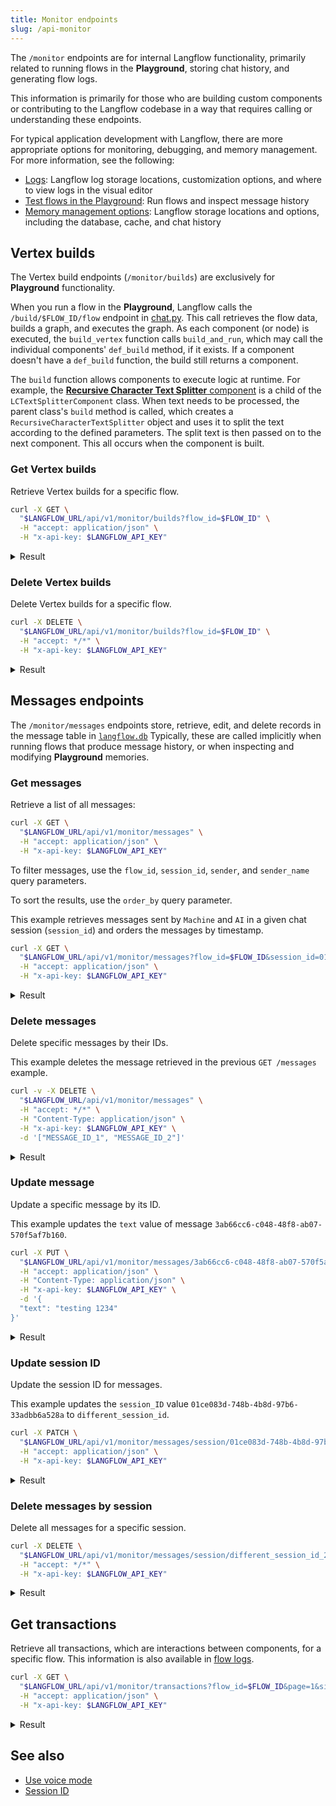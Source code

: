 ```yaml
---
title: Monitor endpoints
slug: /api-monitor
---
```


The `/monitor` endpoints are for internal Langflow functionality, primarily related to running flows in the **Playground**, storing chat history, and generating flow logs.

This information is primarily for those who are building custom components or contributing to the Langflow codebase in a way that requires calling or understanding these endpoints.

For typical application development with Langflow, there are more appropriate options for monitoring, debugging, and memory management.
For more information, see the following:

* [Logs](/logging): Langflow log storage locations, customization options, and where to view logs in the visual editor
* [Test flows in the Playground](/concepts-playground): Run flows and inspect message history
* [Memory management options](/memory): Langflow storage locations and options, including the database, cache, and chat history

## Vertex builds

The Vertex build endpoints (`/monitor/builds`) are exclusively for **Playground** functionality.

When you run a flow in the **Playground**, Langflow calls the `/build/$FLOW_ID/flow` endpoint in [chat.py](https://github.com/langflow-ai/langflow/blob/main/src/backend/base/langflow/api/v1/chat.py#L143). This call retrieves the flow data, builds a graph, and executes the graph. As each component (or node) is executed, the `build_vertex` function calls `build_and_run`, which may call the individual components' `def_build` method, if it exists. If a component doesn't have a `def_build` function, the build still returns a component.

The `build` function allows components to execute logic at runtime. For example, the [**Recursive Character Text Splitter** component](https://github.com/langflow-ai/langflow/blob/main/src/lfx/src/lfx/components/langchain_utilities/recursive_character.py) is a child of the `LCTextSplitterComponent` class. When text needs to be processed, the parent class's `build` method is called, which creates a `RecursiveCharacterTextSplitter` object and uses it to split the text according to the defined parameters. The split text is then passed on to the next component. This all occurs when the component is built.

### Get Vertex builds

Retrieve Vertex builds for a specific flow.

```bash
curl -X GET \
  "$LANGFLOW_URL/api/v1/monitor/builds?flow_id=$FLOW_ID" \
  -H "accept: application/json" \
  -H "x-api-key: $LANGFLOW_API_KEY"
```

<details>
<summary>Result</summary>

```json
{
  "vertex_builds": {
    "ChatInput-NCmix": [
      {
        "data": {
          "results": {
            "message": {
              "text_key": "text",
              "data": {
                "timestamp": "2024-12-23 19:10:57",
                "sender": "User",
                "sender_name": "User",
                "session_id": "01ce083d-748b-4b8d-97b6-33adbb6a528a",
                "text": "Hello",
                "files": [],
                "error": "False",
                "edit": "False",
                "properties": {
                  "text_color": "",
                  "background_color": "",
                  "edited": "False",
                  "source": {
                    "id": "None",
                    "display_name": "None",
                    "source": "None"
                  },
                  "icon": "",
                  "allow_markdown": "False",
                  "positive_feedback": "None",
                  "state": "complete",
                  "targets": []
                },
                "category": "message",
                "content_blocks": [],
                "id": "c95bed34-f906-4aa6-84e4-68553f6db772",
                "flow_id": "01ce083d-748b-4b8d-97b6-33adbb6a528a"
              },
              "default_value": "",
              "text": "Hello",
              "sender": "User",
              "sender_name": "User",
              "files": [],
              "session_id": "01ce083d-748b-4b8d-97b6-33adbb6a528a",
              "timestamp": "2024-12-23 19:10:57+00:00",
              "flow_id": "01ce083d-748b-4b8d-97b6-33adbb6a528a",
              "error": "False",
              "edit": "False",
              "properties": {
                "text_color": "",
                "background_color": "",
                "edited": "False",
                "source": {
                  "id": "None",
                  "display_name": "None",
                  "source": "None"
                },
                "icon": "",
                "allow_markdown": "False",
                "positive_feedback": "None",
                "state": "complete",
                "targets": []
              },
              "category": "message",
              "content_blocks": []
            }
          },
          "outputs": {
            "message": {
              "message": {
                "timestamp": "2024-12-23T19:10:57",
                "sender": "User",
                "sender_name": "User",
                "session_id": "01ce083d-748b-4b8d-97b6-33adbb6a528a",
                "text": "Hello",
                "files": [],
                "error": false,
                "edit": false,
                "properties": {
                  "text_color": "",
                  "background_color": "",
                  "edited": false,
                  "source": {
                    "id": null,
                    "display_name": null,
                    "source": null
                  },
                  "icon": "",
                  "allow_markdown": false,
                  "positive_feedback": null,
                  "state": "complete",
                  "targets": []
                },
                "category": "message",
                "content_blocks": [],
                "id": "c95bed34-f906-4aa6-84e4-68553f6db772",
                "flow_id": "01ce083d-748b-4b8d-97b6-33adbb6a528a"
              },
              "type": "object"
            }
          },
          "logs": { "message": [] },
          "message": {
            "message": "Hello",
            "sender": "User",
            "sender_name": "User",
            "files": [],
            "type": "object"
          },
          "artifacts": {
            "message": "Hello",
            "sender": "User",
            "sender_name": "User",
            "files": [],
            "type": "object"
          },
          "timedelta": 0.015060124918818474,
          "duration": "15 ms",
          "used_frozen_result": false
        },
        "artifacts": {
          "message": "Hello",
          "sender": "User",
          "sender_name": "User",
          "files": [],
          "type": "object"
        },
        "params": "- Files: []\n  Message: Hello\n  Sender: User\n  Sender Name: User\n  Type: object\n",
        "valid": true,
        "build_id": "40aa200e-74db-4651-b698-f80301d2b26b",
        "id": "ChatInput-NCmix",
        "timestamp": "2024-12-23T19:10:58.772766Z",
        "flow_id": "01ce083d-748b-4b8d-97b6-33adbb6a528a"
      }
    ],
    "Prompt-BEn9c": [
      {
        "data": {
          "results": {},
          "outputs": {
            "prompt": {
              "message": "Answer the user as if you were a GenAI expert, enthusiastic about helping them get started building something fresh.",
              "type": "text"
            }
          },
          "logs": { "prompt": [] },
          "message": {
            "prompt": {
              "repr": "Answer the user as if you were a GenAI expert, enthusiastic about helping them get started building something fresh.",
              "raw": "Answer the user as if you were a GenAI expert, enthusiastic about helping them get started building something fresh.",
              "type": "text"
            }
          },
          "artifacts": {
            "prompt": {
              "repr": "Answer the user as if you were a GenAI expert, enthusiastic about helping them get started building something fresh.",
              "raw": "Answer the user as if you were a GenAI expert, enthusiastic about helping them get started building something fresh.",
              "type": "text"
            }
          },
          "timedelta": 0.0057758750626817346,
          "duration": "6 ms",
          "used_frozen_result": false
        },
        "artifacts": {
          "prompt": {
            "repr": "Answer the user as if you were a GenAI expert, enthusiastic about helping them get started building something fresh.",
            "raw": "Answer the user as if you were a GenAI expert, enthusiastic about helping them get started building something fresh.",
            "type": "text"
          }
        },
        "params": "None",
        "valid": true,
        "build_id": "39bbbfde-97fd-42a5-a9ed-d42a5c5d532b",
        "id": "Prompt-BEn9c",
        "timestamp": "2024-12-23T19:10:58.781019Z",
        "flow_id": "01ce083d-748b-4b8d-97b6-33adbb6a528a"
      }
    ],
    "OpenAIModel-7AjrN": [
      {
        "data": {
          "results": {},
          "outputs": {
            "text_output": {
              "message": "Hello! 🌟 I'm excited to help you get started on your journey to building something fresh! What do you have in mind? Whether it's a project, an idea, or a concept, let's dive in and make it happen!",
              "type": "text"
            },
            "model_output": { "message": "", "type": "unknown" }
          },
          "logs": { "text_output": [] },
          "message": {
            "text_output": {
              "repr": "Hello! 🌟 I'm excited to help you get started on your journey to building something fresh! What do you have in mind? Whether it's a project, an idea, or a concept, let's dive in and make it happen!",
              "raw": "Hello! 🌟 I'm excited to help you get started on your journey to building something fresh! What do you have in mind? Whether it's a project, an idea, or a concept, let's dive in and make it happen!",
              "type": "text"
            }
          },
          "artifacts": {
            "text_output": {
              "repr": "Hello! 🌟 I'm excited to help you get started on your journey to building something fresh! What do you have in mind? Whether it's a project, an idea, or a concept, let's dive in and make it happen!",
              "raw": "Hello! 🌟 I'm excited to help you get started on your journey to building something fresh! What do you have in mind? Whether it's a project, an idea, or a concept, let's dive in and make it happen!",
              "type": "text"
            }
          },
          "timedelta": 1.034765167045407,
          "duration": "1.03 seconds",
          "used_frozen_result": false
        },
        "artifacts": {
          "text_output": {
            "repr": "Hello! 🌟 I'm excited to help you get started on your journey to building something fresh! What do you have in mind? Whether it's a project, an idea, or a concept, let's dive in and make it happen!",
            "raw": "Hello! 🌟 I'm excited to help you get started on your journey to building something fresh! What do you have in mind? Whether it's a project, an idea, or a concept, let's dive in and make it happen!",
            "type": "text"
          }
        },
        "params": "None",
        "valid": true,
        "build_id": "4f0ae730-a266-4d35-b89f-7b825c620a0f",
        "id": "OpenAIModel-7AjrN",
        "timestamp": "2024-12-23T19:10:58.790484Z",
        "flow_id": "01ce083d-748b-4b8d-97b6-33adbb6a528a"
      }
    ],
    "ChatOutput-sfUhT": [
      {
        "data": {
          "results": {
            "message": {
              "text_key": "text",
              "data": {
                "timestamp": "2024-12-23 19:10:58",
                "sender": "Machine",
                "sender_name": "AI",
                "session_id": "01ce083d-748b-4b8d-97b6-33adbb6a528a",
                "text": "Hello! 🌟 I'm excited to help you get started on your journey to building something fresh! What do you have in mind? Whether it's a project, an idea, or a concept, let's dive in and make it happen!",
                "files": [],
                "error": "False",
                "edit": "False",
                "properties": {
                  "text_color": "",
                  "background_color": "",
                  "edited": "False",
                  "source": {
                    "id": "OpenAIModel-7AjrN",
                    "display_name": "OpenAI",
                    "source": "gpt-4o-mini"
                  },
                  "icon": "OpenAI",
                  "allow_markdown": "False",
                  "positive_feedback": "None",
                  "state": "complete",
                  "targets": []
                },
                "category": "message",
                "content_blocks": [],
                "id": "5688356d-9f30-40ca-9907-79a7a2fc16fd",
                "flow_id": "01ce083d-748b-4b8d-97b6-33adbb6a528a"
              },
              "default_value": "",
              "text": "Hello! 🌟 I'm excited to help you get started on your journey to building something fresh! What do you have in mind? Whether it's a project, an idea, or a concept, let's dive in and make it happen!",
              "sender": "Machine",
              "sender_name": "AI",
              "files": [],
              "session_id": "01ce083d-748b-4b8d-97b6-33adbb6a528a",
              "timestamp": "2024-12-23 19:10:58+00:00",
              "flow_id": "01ce083d-748b-4b8d-97b6-33adbb6a528a",
              "error": "False",
              "edit": "False",
              "properties": {
                "text_color": "",
                "background_color": "",
                "edited": "False",
                "source": {
                  "id": "OpenAIModel-7AjrN",
                  "display_name": "OpenAI",
                  "source": "gpt-4o-mini"
                },
                "icon": "OpenAI",
                "allow_markdown": "False",
                "positive_feedback": "None",
                "state": "complete",
                "targets": []
              },
              "category": "message",
              "content_blocks": []
            }
          },
          "outputs": {
            "message": {
              "message": {
                "timestamp": "2024-12-23T19:10:58",
                "sender": "Machine",
                "sender_name": "AI",
                "session_id": "01ce083d-748b-4b8d-97b6-33adbb6a528a",
                "text": "Hello! 🌟 I'm excited to help you get started on your journey to building something fresh! What do you have in mind? Whether it's a project, an idea, or a concept, let's dive in and make it happen!",
                "files": [],
                "error": false,
                "edit": false,
                "properties": {
                  "text_color": "",
                  "background_color": "",
                  "edited": false,
                  "source": {
                    "id": "OpenAIModel-7AjrN",
                    "display_name": "OpenAI",
                    "source": "gpt-4o-mini"
                  },
                  "icon": "OpenAI",
                  "allow_markdown": false,
                  "positive_feedback": null,
                  "state": "complete",
                  "targets": []
                },
                "category": "message",
                "content_blocks": [],
                "id": "5688356d-9f30-40ca-9907-79a7a2fc16fd",
                "flow_id": "01ce083d-748b-4b8d-97b6-33adbb6a528a"
              },
              "type": "object"
            }
          },
          "logs": { "message": [] },
          "message": {
            "message": "Hello! 🌟 I'm excited to help you get started on your journey to building something fresh! What do you have in mind? Whether it's a project, an idea, or a concept, let's dive in and make it happen!",
            "sender": "Machine",
            "sender_name": "AI",
            "files": [],
            "type": "object"
          },
          "artifacts": {
            "message": "Hello! 🌟 I'm excited to help you get started on your journey to building something fresh! What do you have in mind? Whether it's a project, an idea, or a concept, let's dive in and make it happen!",
            "sender": "Machine",
            "sender_name": "AI",
            "files": [],
            "type": "object"
          },
          "timedelta": 0.017838125000707805,
          "duration": "18 ms",
          "used_frozen_result": false
        },
        "artifacts": {
          "message": "Hello! 🌟 I'm excited to help you get started on your journey to building something fresh! What do you have in mind? Whether it's a project, an idea, or a concept, let's dive in and make it happen!",
          "sender": "Machine",
          "sender_name": "AI",
          "files": [],
          "type": "object"
        },
        "params": "- Files: []\n  Message: Hello! 🌟 I'm excited to help you get started on your journey to building\n    something fresh! What do you have in mind? Whether it's a project, an idea, or\n    a concept, let's dive in and make it happen!\n  Sender: Machine\n  Sender Name: AI\n  Type: object\n",
        "valid": true,
        "build_id": "1e8b908b-aba7-403b-9e9b-eca92bb78668",
        "id": "ChatOutput-sfUhT",
        "timestamp": "2024-12-23T19:10:58.813268Z",
        "flow_id": "01ce083d-748b-4b8d-97b6-33adbb6a528a"
      }
    ]
  }
}
```

</details>

### Delete Vertex builds

Delete Vertex builds for a specific flow.

```bash
curl -X DELETE \
  "$LANGFLOW_URL/api/v1/monitor/builds?flow_id=$FLOW_ID" \
  -H "accept: */*" \
  -H "x-api-key: $LANGFLOW_API_KEY"
```

<details>
<summary>Result</summary>

```text
204 No Content
```

</details>

## Messages endpoints

The `/monitor/messages` endpoints store, retrieve, edit, and delete records in the message table in [`langflow.db`](/memory)
Typically, these are called implicitly when running flows that produce message history, or when inspecting and modifying **Playground** memories.

### Get messages

Retrieve a list of all messages:

```bash
curl -X GET \
  "$LANGFLOW_URL/api/v1/monitor/messages" \
  -H "accept: application/json" \
  -H "x-api-key: $LANGFLOW_API_KEY"
```

To filter messages, use the `flow_id`, `session_id`, `sender`, and `sender_name` query parameters.

To sort the results, use the `order_by` query parameter.

This example retrieves messages sent by `Machine` and `AI` in a given chat session (`session_id`) and orders the messages by timestamp.

```bash
curl -X GET \
  "$LANGFLOW_URL/api/v1/monitor/messages?flow_id=$FLOW_ID&session_id=01ce083d-748b-4b8d-97b6-33adbb6a528a&sender=Machine&sender_name=AI&order_by=timestamp" \
  -H "accept: application/json" \
  -H "x-api-key: $LANGFLOW_API_KEY"
```

<details>
<summary>Result</summary>

```json
[
  {
    "id": "1c1d6134-9b8b-4079-931c-84dcaddf19ba",
    "flow_id": "01ce083d-748b-4b8d-97b6-33adbb6a528a",
    "timestamp": "2024-12-23 19:20:11 UTC",
    "sender": "Machine",
    "sender_name": "AI",
    "session_id": "01ce083d-748b-4b8d-97b6-33adbb6a528a",
    "text": "Hello! It's great to see you here! What exciting project or idea are you thinking about diving into today? Whether it's something fresh and innovative or a classic concept with a twist, I'm here to help you get started! Let's brainstorm together!",
    "files": "[]",
    "edit": false,
    "properties": {
      "text_color": "",
      "background_color": "",
      "edited": false,
      "source": {
        "id": "OpenAIModel-7AjrN",
        "display_name": "OpenAI",
        "source": "gpt-4o-mini"
      },
      "icon": "OpenAI",
      "allow_markdown": false,
      "positive_feedback": null,
      "state": "complete",
      "targets": []
    },
    "category": "message",
    "content_blocks": []
  }
]
```

</details>

### Delete messages

Delete specific messages by their IDs.

This example deletes the message retrieved in the previous `GET /messages` example.

```bash
curl -v -X DELETE \
  "$LANGFLOW_URL/api/v1/monitor/messages" \
  -H "accept: */*" \
  -H "Content-Type: application/json" \
  -H "x-api-key: $LANGFLOW_API_KEY" \
  -d '["MESSAGE_ID_1", "MESSAGE_ID_2"]'
```

<details>
<summary>Result</summary>

```text
204 No Content
```

</details>

### Update message

Update a specific message by its ID.

This example updates the `text` value of message `3ab66cc6-c048-48f8-ab07-570f5af7b160`.

```bash
curl -X PUT \
  "$LANGFLOW_URL/api/v1/monitor/messages/3ab66cc6-c048-48f8-ab07-570f5af7b160" \
  -H "accept: application/json" \
  -H "Content-Type: application/json" \
  -H "x-api-key: $LANGFLOW_API_KEY" \
  -d '{
  "text": "testing 1234"
}'
```

<details>
<summary>Result</summary>

```json
{
  "timestamp": "2024-12-23T18:49:06",
  "sender": "string",
  "sender_name": "string",
  "session_id": "01ce083d-748b-4b8d-97b6-33adbb6a528a",
  "text": "testing 1234",
  "files": ["string"],
  "error": true,
  "edit": true,
  "properties": {
    "text_color": "string",
    "background_color": "string",
    "edited": false,
    "source": { "id": "string", "display_name": "string", "source": "string" },
    "icon": "string",
    "allow_markdown": false,
    "positive_feedback": true,
    "state": "complete",
    "targets": []
  },
  "category": "message",
  "content_blocks": [],
  "id": "3ab66cc6-c048-48f8-ab07-570f5af7b160",
  "flow_id": "01ce083d-748b-4b8d-97b6-33adbb6a528a"
}
```

</details>

### Update session ID

Update the session ID for messages.

This example updates the `session_ID` value `01ce083d-748b-4b8d-97b6-33adbb6a528a` to `different_session_id`.

```bash
curl -X PATCH \
  "$LANGFLOW_URL/api/v1/monitor/messages/session/01ce083d-748b-4b8d-97b6-33adbb6a528a?new_session_id=different_session_id" \
  -H "accept: application/json" \
  -H "x-api-key: $LANGFLOW_API_KEY"
```

<details>
<summary>Result</summary>

```json
[
  {
    "id": "8dd7f064-e63a-4773-b472-ca0475249dfd",
    "flow_id": "01ce083d-748b-4b8d-97b6-33adbb6a528a",
    "timestamp": "2024-12-23 18:49:55 UTC",
    "sender": "User",
    "sender_name": "User",
    "session_id": "different_session_id",
    "text": "message",
    "files": "[]",
    "edit": false,
    "properties": {
      "text_color": "",
      "background_color": "",
      "edited": false,
      "source": {
        "id": null,
        "display_name": null,
        "source": null
      },
      "icon": "",
      "allow_markdown": false,
      "positive_feedback": null,
      "state": "complete",
      "targets": []
    },
    "category": "message",
    "content_blocks": []
  }
]
```

</details>

### Delete messages by session

Delete all messages for a specific session.

```bash
curl -X DELETE \
  "$LANGFLOW_URL/api/v1/monitor/messages/session/different_session_id_2" \
  -H "accept: */*" \
  -H "x-api-key: $LANGFLOW_API_KEY"
```

<details>
<summary>Result</summary>

```text
HTTP/1.1 204 No Content
```

</details>

## Get transactions

Retrieve all transactions, which are interactions between components, for a specific flow.
This information is also available in [flow logs](/logging).

```bash
curl -X GET \
  "$LANGFLOW_URL/api/v1/monitor/transactions?flow_id=$FLOW_ID&page=1&size=50" \
  -H "accept: application/json" \
  -H "x-api-key: $LANGFLOW_API_KEY"
```

<details>
<summary>Result</summary>

```json
{
  "items": [
    {
      "timestamp": "2024-12-23T20:05:01.061Z",
      "vertex_id": "string",
      "target_id": "string",
      "inputs": {},
      "outputs": {},
      "status": "string",
      "error": "string",
      "flow_id": "3fa85f64-5717-4562-b3fc-2c963f66afa6",
      "id": "3fa85f64-5717-4562-b3fc-2c963f66afa6"
    }
  ],
  "total": 0,
  "page": 1,
  "size": 1,
  "pages": 0
}
```

</details>

## See also

- [Use voice mode](/concepts-voice-mode)
- [Session ID](/session-id)